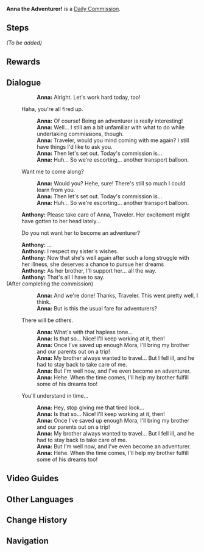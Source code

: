 {{Stub|Steps missing}}
{{Quest Infobox
|id            = 
|part          = 6
|type          = Commission
|image         = Commission Anna the Adventurer!.png
|npc           = Anna
|description   =
|startLocation =
|requirement   = Requires answering all of Anna's questions correctly in [[Adventurer Exam: Taking Flight]]
|prev          = [[Adventurer Exam: Taking Flight]]
|other         = 
|region        = Mondstadt
|characters    = Anna;Anthony;Traveler
}}
'''Anna the Adventurer!''' is a [[Daily Commission]].

==Steps==
''(To be added)''
<!--
==Notes==
-->
==Rewards==
{{Commission Rewards|full}}

==Dialogue==
{{StubDialogue}}
{{Quest Description| It appears that Anna from Mondstadt has successfully become an adventurer.}}
{{Dialogue start}}
::'''Anna:''' Alright. Let's work hard today, too!
:{{DIcon}} Haha, you're all fired up.
::'''Anna:''' Of course! Being an adventurer is really interesting!
::'''Anna:''' Well... I still am a bit unfamiliar with what to do while undertaking commissions, though.
::'''Anna:''' Traveler, would you mind coming with me again? I still have things I'd like to ask you.
::'''Anna:''' Then let's set out. Today's commission is...
::'''Anna:''' Huh... So we're escorting... another transport balloon.
:{{DIcon}} Want me to come along?
::'''Anna:''' Would you? Hehe, sure! There's still so much I could learn from you.
::'''Anna:''' Then let's set out. Today's commission is...
::'''Anna:''' Huh... So we're escorting... another transport balloon.
:'''Anthony:''' Please take care of Anna, Traveler. Her excitement might have gotten to her head lately...
:{{DIcon}} Do you not want her to become an adventurer?
:'''Anthony:''' ...
:'''Anthony:''' I respect my sister's wishes.
:'''Anthony:''' Now that she's well again after such a long struggle with her illness, she deserves a chance to pursue her dreams
:'''Anthony:''' As her brother, I'll support her... all the way.
:'''Anthony:''' That's all I have to say.
;(After completing the commission)
::'''Anna:''' And we're done! Thanks, Traveler. This went pretty well, I think.
::'''Anna:''' But is this the usual fare for adventurers?
:{{DIcon}} There will be others.
::'''Anna:''' What's with that hapless tone...
::'''Anna:''' Is that so... Nice! I'll keep working at it, then!
::'''Anna:''' Once I've saved up enough Mora, I'll bring my brother and our parents out on a trip!
::'''Anna:''' My brother always wanted to travel... But I fell ill, and he had to stay back to take care of me.
::'''Anna:''' But I'm well now, and I've even become an adventurer.
::'''Anna:''' Hehe. When the time comes, I'll help my brother fulfill some of his dreams too!
:{{DIcon}} You'll understand in time...
::'''Anna:''' Hey, stop giving me that tired look...
::'''Anna:''' Is that so... Nice! I'll keep working at it, then!
::'''Anna:''' Once I've saved up enough Mora, I'll bring my brother and our parents out on a trip!
::'''Anna:''' My brother always wanted to travel... But I fell ill, and he had to stay back to take care of me.
::'''Anna:''' But I'm well now, and I've even become an adventurer.
::'''Anna:''' Hehe. When the time comes, I'll help my brother fulfill some of his dreams too!
{{Dialogue end}}

==Video Guides==
{{EVT
|video1   = hMyxmbRsgKY
|caption1 = Anna the Adventurer! "Anna's Adventures" Achievement.
}}

==Other Languages==
{{Other Languages
|en      = Anna the Adventurer!
|zhs     = 冒险家，安娜！
|zhs_rm  = Màoxiǎnjiā, Ānnà!
|zht     = 冒險家，安娜！
|zht_rm  = Màoxiǎnjiā, Ānnà!
|zh_tl   = Adventurer Anna!
|ja      = 冒険者、アナ！
|ja_rm   = Boukensha, Ana!
|ja_tl   = Adventurer, Anna!
|ko      = 모험가, 안나!
|ko_rm   = Moheomga, Anna!
|ko_tl   = Adventurer, Anna!
|es      = ¡Anna, la aventurera!
|es_tl   = Anna, the Adventurer!
|fr      = Anna l'aventurière !
|fr_tl   = Anna the Adventurer!
|ru      = Искательница приключений Анна!
|ru_tl   = 
|th      = นักผจญภัย Anna!
|th_rm   = 
|th_tl   = 
|vi      = Nhà Mạo Hiểm, Anna!
|vi_tl   = 
|de      = Anna die Abenteurerin!
|de_tl   = Anna the Adventurer!
|id      = Anna si Petualang!
|id_tl   = Anna the Adventurer!
|pt      = Aventureira Anna!
|pt_tl   = Adventurer Anna!
}}

==Change History==
{{Change History|2.4}}

==Navigation==
{{Commission Navbox|Mondstadt|In Series}}